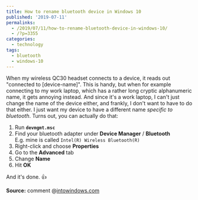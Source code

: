 ```yaml
---
title: How to rename bluetooth device in Windows 10
published: '2019-07-11'
permalinks:
  - /2019/07/11/how-to-rename-bluetooth-device-in-windows-10/
  - /?p=3355
categories:
  - technology
tags:
  - bluetooth
  - windows-10
---
```


When my wireless QC30 headset connects to a device, it reads out "connected to [device-name]". This is handy, but when for example connecting to my work laptop, which has a rather long cryptic alphanumeric name, it gets annoying instead. And since it's a work laptop, I can't just change the name of the device either, and frankly, I don't want to have to do that either. I just want my device to have a different name _specific to bluetooth_. Turns out, you can actually do that:

1. Run <b>`devmgmt.msc`</b>
1. Find your bluetooth adapter under <b>Device Manager</b> / <b>Bluetooth</b><br/>
   E.g. mine is called `Intel(R) Wireless Bluetooth(R)`
1. Right-click and choose <b>Properties</b>
1. Go to the <b>Advanced</b> tab
1. Change <b>Name</b>
1. Hit <b>OK</b>

And it's done. 👍

**Source:** comment @[intowindows.com](https://www.intowindows.com/how-to-change-the-bluetooth-name-of-windows-10-pc/#comment-753000)
